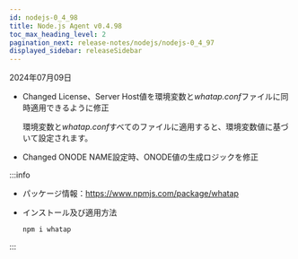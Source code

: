 ```yaml
---
id: nodejs-0_4_98
title: Node.js Agent v0.4.98
toc_max_heading_level: 2
pagination_next: release-notes/nodejs/nodejs-0_4_97
displayed_sidebar: releaseSidebar
---
```


2024年07月09日

- <Status>Changed</Status> License、Server Host値を環境変数と*whatap.conf*ファイルに同時適用できるように修正

  環境変数と*whatap.conf*すべてのファイルに適用すると、環境変数値に基づいて設定されます。

- <Status>Changed</Status> ONODE NAME設定時、ONODE値の生成ロジックを修正

:::info

- パッケージ情報：https://www.npmjs.com/package/whatap

- インストール及び適用方法

  ```bash
  npm i whatap
  ```

:::
